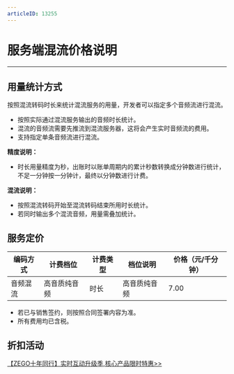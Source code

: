 ```yaml
---
articleID: 13255
---
```

# 服务端混流价格说明

---

## 用量统计方式

按照混流转码时长来统计混流服务的用量，开发者可以指定多个音频流进行混流。

- 按照实际通过混流服务输出的音频时长统计。
- 混流的音频流需要先推流到混流服务器，这将会产生实时音频流的费用。
- 支持指定单条音频流进行混流。

<Note title="说明">


**精度说明：**
 - 时长用量精度为秒，出账时以账单周期内的累计秒数转换成分钟数进行统计，不足一分钟按一分钟计，最终以分钟数进行计费。

**混流说明：**

 - 按照混流转码开始至混流转码结束所用时长统计。
 - 若同时输出多个混流音频，用量需叠加统计。

</Note>



## 服务定价

|编码方式|计费档位|计费类型|档位说明|价格（元/千分钟）|
|-|-|-|-|-|
|音频混流|高音质纯音频|时长|高音质纯音频|7.00|

<Note title="说明">


- 若已与销售签约，则按照合同签署内容为准。  
- 所有费用均已含税。  

</Note>



## 折扣活动

<Note title="说明">


[【ZEGO十年同行】实时互动升级季,核心产品限时特惠>>](https://www.zego.im/activity/2400001)


</Note>




